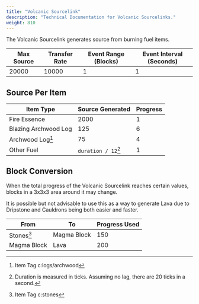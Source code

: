 ```yaml
---
title: "Volcanic Sourcelink"
description: "Technical Documentation for Volcanic Sourcelinks."
weight: 810
---
```


The Volcanic Sourcelink generates source from burning fuel items.

| Max Source | Transfer Rate | Event Range (Blocks) | Event Interval (Seconds) |
| ---------- | ------------- | -------------------- | ------------------------ |
| 20000      | 10000         | 1                    | 1                        |

## Source Per Item

| Item Type            | Source Generated     | Progress |
| -------------------- | -------------------- | -------- |
| Fire Essence         | 2000                 | 1        |
| Blazing Archwood Log | 125                  | 6        |
| Archwood Log[^1]     | 75                   | 4        |
| Other Fuel           | `duration / 12`[^2]  | 1        |

## Block Conversion

When the total progress of the Volcanic Sourcelink reaches certain values, blocks in a 3x3x3 area around it may change.

It is possible but not advisable to use this as a way to generate Lava due to Dripstone and Cauldrons being both easier and faster.

| From                 | To               | Progress Used |
| -------------------- | ---------------- | ------------- |
| Stones[^3]           | Magma Block      | 150           |
| Magma Block          | Lava             | 200           |

[^1]: <span class="badge text-bg-info">Item Tag</span> <span class="badge text-bg-dark">c:logs/archwood</span>
[^2]: Duration is measured in ticks. Assuming no lag, there are 20 ticks in a second.
[^3]: <span class="badge text-bg-info">Item Tag</span> <span class="badge text-bg-dark">c:stones</span>
